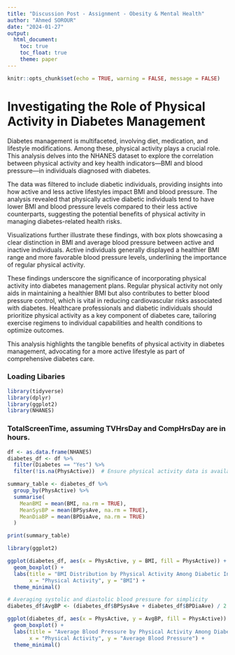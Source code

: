 ```yaml
---
title: "Discussion Post - Assignment - Obesity & Mental Health"
author: "Ahmed SOROUR"
date: "2024-01-27"
output: 
  html_document:
    toc: true
    toc_float: true
    theme: paper
---
```


```r
knitr::opts_chunk$set(echo = TRUE, warning = FALSE, message = FALSE)
```

# Investigating the Role of Physical Activity in Diabetes Management

Diabetes management is multifaceted, involving diet, medication, and lifestyle modifications. Among these, physical activity plays a crucial role. This analysis delves into the NHANES dataset to explore the correlation between physical activity and key health indicators—BMI and blood pressure—in individuals diagnosed with diabetes.

The data was filtered to include diabetic individuals, providing insights into how active and less active lifestyles impact BMI and blood pressure. The analysis revealed that physically active diabetic individuals tend to have lower BMI and blood pressure levels compared to their less active counterparts, suggesting the potential benefits of physical activity in managing diabetes-related health risks.

Visualizations further illustrate these findings, with box plots showcasing a clear distinction in BMI and average blood pressure between active and inactive individuals. Active individuals generally displayed a healthier BMI range and more favorable blood pressure levels, underlining the importance of regular physical activity.

These findings underscore the significance of incorporating physical activity into diabetes management plans. Regular physical activity not only aids in maintaining a healthier BMI but also contributes to better blood pressure control, which is vital in reducing cardiovascular risks associated with diabetes. Healthcare professionals and diabetic individuals should prioritize physical activity as a key component of diabetes care, tailoring exercise regimens to individual capabilities and health conditions to optimize outcomes.

This analysis highlights the tangible benefits of physical activity in diabetes management, advocating for a more active lifestyle as part of comprehensive diabetes care.




### Loading Libaries
```r
library(tidyverse)
library(dplyr)
library(ggplot2)
library(NHANES)
```

### TotalScreenTime, assuming TVHrsDay and CompHrsDay are in hours.
```r
df <- as.data.frame(NHANES)
diabetes_df <- df %>% 
  filter(Diabetes == "Yes") %>%
  filter(!is.na(PhysActive))  # Ensure physical activity data is available

summary_table <- diabetes_df %>%
  group_by(PhysActive) %>%
  summarise(
    MeanBMI = mean(BMI, na.rm = TRUE),
    MeanSysBP = mean(BPSysAve, na.rm = TRUE),
    MeanDiaBP = mean(BPDiaAve, na.rm = TRUE)
  )

print(summary_table)


```


```r
library(ggplot2)

ggplot(diabetes_df, aes(x = PhysActive, y = BMI, fill = PhysActive)) +
  geom_boxplot() +
  labs(title = "BMI Distribution by Physical Activity Among Diabetic Individuals",
       x = "Physical Activity", y = "BMI") +
  theme_minimal()


```
```r

# Averaging systolic and diastolic blood pressure for simplicity
diabetes_df$AvgBP <- (diabetes_df$BPSysAve + diabetes_df$BPDiaAve) / 2

ggplot(diabetes_df, aes(x = PhysActive, y = AvgBP, fill = PhysActive)) +
  geom_boxplot() +
  labs(title = "Average Blood Pressure by Physical Activity Among Diabetic Individuals",
       x = "Physical Activity", y = "Average Blood Pressure") +
  theme_minimal()


```

